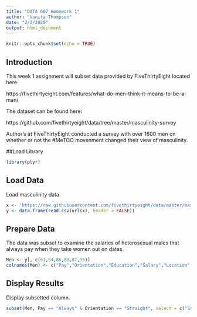 ---
title: "DATA 607 Homework 1"
author: "Vanita Thompson"
date: "2/2/2020"
output: html_document
---

```{r setup, include=FALSE}
knitr::opts_chunk$set(echo = TRUE)
```

## Introduction

This week 1 assignment will subset data provided by FiveThirtyEight located here:

https://fivethirtyeight.com/features/what-do-men-think-it-means-to-be-a-man/

The dataset can be found here:

https://github.com/fivethirtyeight/data/tree/master/masculinity-survey

Author's at FiveThirtyEight conducted a survey with over 1600 men on whether or not the #MeTOO
movenment changed their view of masculinity.

##Load Library

```{r}
library(plyr)
```


## Load Data

Load masculinity data.

```{r}
x <- 'https://raw.githubusercontent.com/fivethirtyeight/data/master/masculinity-survey/raw-responses.csv'
y <- data.frame(read.csv(url(x), header = FALSE))
```

## Prepare Data

The data was subset to examine the salaries of heterosexual males that always pay when they take 
women out on dates.

```{r}
Men <- y[, c(61,84,86,88,87,95)]
colnames(Men) <- c("Pay","Orientation","Education","Salary","Location","Age")
```

## Display Results

Display subsetted column.

```{r}
subset(Men, Pay == "Always" & Orientation == "Straight", select = c("Salary"))
```

